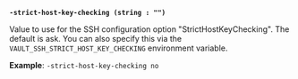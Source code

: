 <a id="ssh-flag-strict-host-key-checking" />

**`-strict-host-key-checking (string : "")`**

Value to use for the SSH configuration option "StrictHostKeyChecking". The
default is ask. You can also specify this via the 
`VAULT_SSH_STRICT_HOST_KEY_CHECKING` environment variable.

**Example**: `-strict-host-key-checking no`